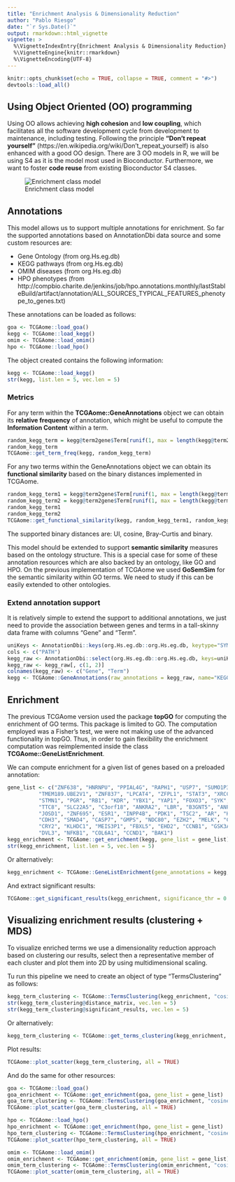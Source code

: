 ---
title: "Enrichment Analysis & Dimensionality Reduction"
author: "Pablo Riesgo"
date: "`r Sys.Date()`"
output: rmarkdown::html_vignette
vignette: >
  %\VignetteIndexEntry{Enrichment Analysis & Dimensionality Reduction}
  %\VignetteEngine{knitr::rmarkdown}
  %\VignetteEncoding{UTF-8}
---

```{r setup, include=FALSE, warning=FALSE}
knitr::opts_chunk$set(echo = TRUE, collapse = TRUE, comment = "#>")
devtools::load_all()
```

## Using Object Oriented (OO) programming

Using OO allows achieving **high cohesion** and **low coupling**, which facilitates all the software development cycle from development to maintenance, including testing. Following the principle **"Don't repeat yourself"** (https://en.wikipedia.org/wiki/Don't_repeat_yourself) is also enhanced with a good OO design. There are 3 OO models in R, we will be using S4 as it is the model most used in Bioconductor. Furthermore, we want to foster **code reuse** from existing Bioconductor S4 classes.

![Enrichment class model](figures/enrichment_class_model.png)

## Annotations

This model allows us to support multiple annotations for enrichment. So far the supported annotations based on AnnotationDbi data source and some custom resources are:

* Gene Ontology (from org.Hs.eg.db)
* KEGG pathways (from org.Hs.eg.db)
* OMIM diseases (from org.Hs.eg.db)
* HPO phenotypes (from http://compbio.charite.de/jenkins/job/hpo.annotations.monthly/lastStableBuild/artifact/annotation/ALL_SOURCES_TYPICAL_FEATURES_phenotype_to_genes.txt)

These annotations can be loaded as follows:
```{r, eval=FALSE}
goa <- TCGAome::load_goa()
kegg <- TCGAome::load_kegg()
omim <- TCGAome::load_omim()
hpo <- TCGAome::load_hpo()
```

The object created contains the following information:
```{r, warning=FALSE, message=FALSE}
kegg <- TCGAome::load_kegg()
str(kegg, list.len = 5, vec.len = 5)
```

### Metrics

For any term within the **TCGAome::GeneAnnotations** object we can obtain its **relative frequency** of annotation, which might be useful to compute the **Information Content** within a term.

```{r, warning=FALSE, message=FALSE}
random_kegg_term = kegg@term2gene$Term[runif(1, max = length(kegg@term2gene$Term))]
random_kegg_term
TCGAome::get_term_freq(kegg, random_kegg_term) 
```

For any two terms within the GeneAnnotations object we can obtain its **functional similarity** based on the binary distances implemented in TCGAome.

```{r, warning=FALSE, message=FALSE}
random_kegg_term1 = kegg@term2gene$Term[runif(1, max = length(kegg@term2gene$Term))]
random_kegg_term2 = kegg@term2gene$Term[runif(1, max = length(kegg@term2gene$Term))]
random_kegg_term1
random_kegg_term2
TCGAome::get_functional_similarity(kegg, random_kegg_term1, random_kegg_term2, distance_measure = "UI")
```

The supported binary distances are: UI, cosine, Bray-Curtis and binary.

This model should be extended to support **semantic similarity** measures based on the ontology structure. This is a special case for some of these annotation resources which are also backed by an ontology, like GO and HPO. On the previous implementation of TCGAome we used **GoSemSim** for the semantic similarity within GO terms. We need to study if this can be easily extended to other ontologies.

### Extend annotation support

It is relatively simple to extend the support to additional annotations, we just need to provide the association between genes and terms in a tall-skinny data frame with columns "Gene" and "Term".
```{r, eval=FALSE}
uniKeys <- AnnotationDbi::keys(org.Hs.eg.db::org.Hs.eg.db, keytype="SYMBOL")
cols <- c("PATH")
kegg_raw <- AnnotationDbi::select(org.Hs.eg.db::org.Hs.eg.db, keys=uniKeys, columns=cols, keytype="SYMBOL")
kegg_raw <- kegg_raw[, c(1, 2)]
colnames(kegg_raw) <- c("Gene", "Term")
kegg <- TCGAome::GeneAnnotations(raw_annotations = kegg_raw, name="KEGG-Human")
```


## Enrichment

The previous TCGAome version used the package **topGO** for computing the enrichment of GO terms. This package is limited to GO. The computation employed was a Fisher's test, we were not making use of the advanced functionality in topGO. Thus, in order to gain flexibility the enrichment computation was reimplemented inside the class **TCGAome::GeneListEnrichment**.

We can compute enrichment for a given list of genes based on a preloaded annotation:

```{r, warning=FALSE, message=FALSE}
gene_list <- c("ZNF638", "HNRNPU", "PPIAL4G", "RAPH1", "USP7", "SUMO1P3",
          "TMEM189.UBE2V1", "ZNF837", "LPCAT4", "ZFPL1", "STAT3", "XRCC1",
          "STMN1", "PGR", "RB1", "KDR", "YBX1", "YAP1", "FOXO3", "SYK", "RAB17",
          "TTC8", "SLC22A5", "C3orf18", "ANKRA2", "LBR", "B3GNT5", "ANP32E",
          "JOSD1", "ZNF695", "ESR1", "INPP4B", "PDK1", "TSC2", "AR", "HSPA1A",
          "CDH3", "SMAD4", "CASP7", "GMPS", "NDC80", "EZH2", "MELK", "CDC45",
          "CRY2", "KLHDC1", "MEIS3P1", "FBXL5", "EHD2", "CCNB1", "GSK3A",
          "DVL3", "NFKB1", "COL6A1", "CCND1", "BAK1")
kegg_enrichment <- TCGAome::get_enrichment(kegg, gene_list = gene_list)
str(kegg_enrichment, list.len = 5, vec.len = 5)
```

Or alternatively:
```{r, eval=FALSE}
kegg_enrichment <- TCGAome::GeneListEnrichment(gene_annotations = kegg, gene_list = gene_list)
```

And extract significant results:

```{r, warning=FALSE, message=FALSE}
TCGAome::get_significant_results(kegg_enrichment, significance_thr = 0.05, adj_method = "none")
```


## Visualizing enrichment results (clustering + MDS)

To visualize enriched terms we use a dimensionality reduction approach based on clustering our results, select then a representative member of each cluster and plot them into 2D by using multidimensional scaling.

Tu run this pipeline we need to create an object of type "TermsClustering" as follows:

```{r, warning=FALSE, message=FALSE}
kegg_term_clustering <- TCGAome::TermsClustering(kegg_enrichment, "cosine", significance_thr = 0.05, adj_method = "none", max_clusters = 10)
str(kegg_term_clustering@distance_matrix, vec.len = 5)
str(kegg_term_clustering@significant_results, vec.len = 5)
```

Or alternatively:
```{r, warning=FALSE, message=FALSE, eval=FALSE}
kegg_term_clustering <- TCGAome::get_terms_clustering(kegg_enrichment, "cosine", significance_thr = 0.05, adj_method = "none")
```

Plot results:
```{r, warning=FALSE, message=FALSE, fig.width=7, fig.height=6}
TCGAome::plot_scatter(kegg_term_clustering, all = TRUE)
```

And do the same for other resources:
```{r, warning=FALSE, message=FALSE, fig.width=7, fig.height=6}
goa <- TCGAome::load_goa()
goa_enrichment <- TCGAome::get_enrichment(goa, gene_list = gene_list)
goa_term_clustering <- TCGAome::TermsClustering(goa_enrichment, "cosine", significance_thr = 0.05, adj_method = "none", max_clusters = 10)
TCGAome::plot_scatter(goa_term_clustering, all = TRUE)
```

```{r, warning=FALSE, message=FALSE, fig.width=7, fig.height=6}
hpo <- TCGAome::load_hpo()
hpo_enrichment <- TCGAome::get_enrichment(hpo, gene_list = gene_list)
hpo_term_clustering <- TCGAome::TermsClustering(hpo_enrichment, "cosine", significance_thr = 0.05, adj_method = "none", max_clusters = 10)
TCGAome::plot_scatter(hpo_term_clustering, all = TRUE)
```

```{r, warning=FALSE, message=FALSE, fig.width=7, fig.height=6}
omim <- TCGAome::load_omim()
omim_enrichment <- TCGAome::get_enrichment(omim, gene_list = gene_list)
omim_term_clustering <- TCGAome::TermsClustering(omim_enrichment, "cosine", significance_thr = 0.05, adj_method = "none", max_clusters = 10)
TCGAome::plot_scatter(omim_term_clustering, all = TRUE)
```
